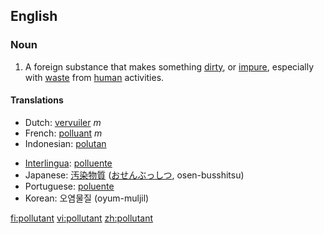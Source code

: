 ==English==

===Noun===
{{wikipedia}}
{{en-noun}}

# A foreign substance that makes something [[dirty]], or [[impure]], especially with [[waste]] from [[human]] activities.

====Translations====
{{top}}
*Dutch: [[vervuiler]] ''m''
*French: [[polluant]] ''m''
*Indonesian: [[polutan]]
{{mid}}
*[[Interlingua]]: [[polluente]]
*Japanese: [[汚染物質]] ([[おせんぶっしつ]], osen-busshitsu)
*Portuguese: [[poluente]]
*Korean: 오염물질 (oyum-muljil)
{{bottom}}

[[fi:pollutant]]
[[vi:pollutant]]
[[zh:pollutant]]